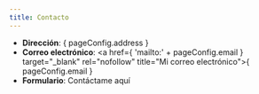 ```yaml
---
title: Contacto
---
```



* **Dirección**: { pageConfig.address }
* **Correo electrónico**: <a href={ 'mailto:' + pageConfig.email } target="_blank" rel="nofollow" title="Mi correo electrónico">{ pageConfig.email }</a>
* **Formulario**: <Link path="contact" query="#contact-form" title="Ponte en contacto conmigo">Contáctame aquí</Link>